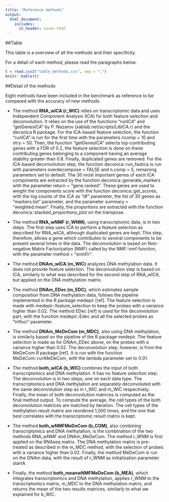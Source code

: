```yaml
---
title: "Reference methods"
output:
  html_document:
    includes:
      in_header: cover.html
---
```


##Table

This table is a overview of all the methods and their specificity. 

For a detail of each method, please read the paragraphs below.


```r
t = read.csv2("table_methods.csv", sep = ",")
knitr::kable(t)
```

##Detail of the methods



Eight methods have been included in the benchmark as reference to be compared with the accuracy of new methods.


* The method **RNA_wICA (r_WIC)** relies on transcriptomic data and uses Independent Component Analysis (ICA) for both feature selection and deconvolution. It relies on the use of the functions “runICA” and “getGenesICA” by P. Nazarov (sablab.net/scripts/LibICA.r) and the deconica R package. For the ICA-based feature selection, the function “runICA” is run for the first time with the parameters ncomp = 10 and ntry = 50. Then, the function “getGenesICA” selects top-contributing genes with a FDR of 0.2, the feature selection is done on these contributing genes belonging to a component having an average stability greater than 0.8. Finally, duplicated genes are removed. 
For the ICA-based deconvolution step, the function deconica::run_fastica is run with parameters overdecompose = FALSE and n.comp = 5, remaining parameters set to default. The 30 most important genes of each ICA components are extracted by the function deconica::generate_markers with the parameter return = "gene.ranked". These genes are used to weight the components score with the function deconica::get_scores, with the log counts of the ICA as “df” parameter, the list of 30 genes as “markers.list” parameter, and the parameter summary = "weighted.mean". Finally, the proportions are extracted with the function deconica::stacked_proportions_plot on the transpose. 


* The method **RNA_wNMF (r_WNM)**, using transcriptomic data, is in two steps. The first step uses ICA to perform a feature selection as described for RNA_wICA, although duplicated genes are kept. This step, therefore, allows a gene which contributes to several components to be present several times in the data. The deconvolution is based on Non-negative Matrix Factorization (NMF) called by the NMF::nmf function, with the parameter method = "snmf/r". 


* The method **DNAm_wICA (m_WIC)** analyzes DNA methylation data. It does not provide feature selection. The deconvolution step is based on ICA, similarly to what was described for the second step of RNA_wICA, but applied on the DNA methylation matrix.


* The method **DNAm_EDec (m_EDC)**, which estimates sample composition from DNA methylation data, follows the pipeline implemented in the R package medepir [ref]. The feature selection is made with medepir::feature_selection to keep the probes with a variance higher than 0.02. The method EDec [ref] is used for the deconvolution part, with the function medepir::Edec and all the selected probes as “infloci” parameter. 


* The method **DNAm_MeDeCom (m_MDC)**, also using DNA methylation, is similarly based on the pipeline of the R package medepir. The feature selection is made as for DNAm_EDec above, on the probes with a variance higher than 0.02. The deconvolution step, however, is from the MeDeCom R package [ref]. It is run with the function MeDeCom::runMeDeCom, with the lambda parameter set to 0.01.


* The method **both_wICA (b_WIC)** combines the input of both transcriptomics and DNA methylation. It has no feature selection step. The deconvolution is in two steps, one on each data type. The transcriptomics and DNA methylation are separately deconvoluted with the same deconvolution step as in r_WIC and m_WIC respectively. Finally, the mean of both deconvolution matrices is computed as the final method output. To compute the average, the cell types of the both deconvolution matrices are matched by iteration. The cell types of the methylation result matrix are reordered 1,000 times, and the one that best correlates with the transcriptomic result matrix is kept. 


* The method **both_wNMFMeDeCom (b_COM)**, also combining transcriptomics and DNA methylation, is the combination of the two methods RNA_wNMF and DNAm_MeDeCom. The method r_WNM is first applied on the RNAseq matrix. The DNA methylation matrix is pre-treated as described in the m_MDC method, with the selection of probes with a variance higher than 0.02. Finally, the method MeDeCom is run on the DNAm data, with the result of r_WNM as initialization parameter startA. 


* Finally, the method **both_meanwNMFMeDeCom (b_MEA)**, which integrates transcriptomics and DNA methylation, applies r_WNM to the transcriptomics matrix, m_MDC to the DNA methylation matrix, and returns the mean of the two results matrices, similarly to what we explained for b_WIC.
